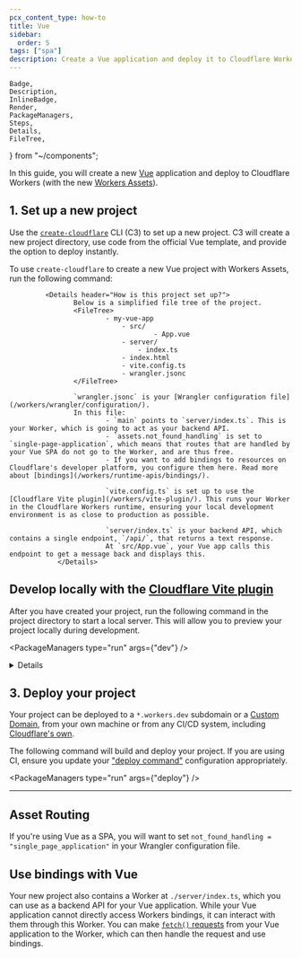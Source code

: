 ```yaml
---
pcx_content_type: how-to
title: Vue
sidebar:
  order: 5
tags: ["spa"]
description: Create a Vue application and deploy it to Cloudflare Workers with Workers Assets.
---
```


	Badge,
	Description,
	InlineBadge,
	Render,
	PackageManagers,
	Steps,
	Details,
	FileTree,
} from "~/components";

In this guide, you will create a new [Vue](https://vuejs.org/) application and deploy to Cloudflare Workers (with the new [Workers Assets](/workers/static-assets/)).

## 1. Set up a new project

Use the [`create-cloudflare`](https://www.npmjs.com/package/create-cloudflare) CLI (C3) to set up a new project. C3 will create a new project directory, use code from the official Vue template, and provide the option to deploy instantly.

To use `create-cloudflare` to create a new Vue project with Workers Assets, run the following command:

<PackageManagers
	type="create"
	pkg="cloudflare@latest"
	args="my-vue-app --framework=vue"
/>

    		 <Details header="How is this project set up?">
        			Below is a simplified file tree of the project.
        			<FileTree>
    						- my-vue-app
    							- src/
    									- App.vue
    							- server/
    								- index.ts
    							- index.html
    							- vite.config.ts
    							- wrangler.jsonc
        			</FileTree>

        			`wrangler.jsonc` is your [Wrangler configuration file](/workers/wrangler/configuration/).
        			In this file:
        					- `main` points to `server/index.ts`. This is your Worker, which is going to act as your backend API.
        					- `assets.not_found_handling` is set to `single-page-application`, which means that routes that are handled by your Vue SPA do not go to the Worker, and are thus free.
        					- If you want to add bindings to resources on Cloudflare's developer platform, you configure them here. Read more about [bindings](/workers/runtime-apis/bindings/).

    						`vite.config.ts` is set up to use the [Cloudflare Vite plugin](/workers/vite-plugin/). This runs your Worker in the Cloudflare Workers runtime, ensuring your local development environment is as close to production as possible.

    						`server/index.ts` is your backend API, which contains a single endpoint, `/api/`, that returns a text response.
    						At `src/App.vue`, your Vue app calls this endpoint to get a message back and displays this.
        		</Details>

## **Develop locally with the [Cloudflare Vite plugin](/workers/vite-plugin/)**

After you have created your project, run the following command in the project directory to start a local server. This will allow you to preview your project locally during development.

<PackageManagers type="run" args={"dev"} />
<Details header="What's happening in local development?">
	This project uses Vite for local development and build, and thus comes with
	all of Vite's features, including hot module replacement (HMR). In addition,
	`vite.config.ts` is set up to use the [Cloudflare Vite
	plugin](/workers/vite-plugin/). This runs your application in the Cloudflare
	Workers runtime, just like in production, and enables access to local
	emulations of bindings.
</Details>

## 3. Deploy your project

Your project can be deployed to a `*.workers.dev` subdomain or a [Custom Domain](/workers/configuration/routing/custom-domains/), from your own machine or from any CI/CD system, including [Cloudflare's own](/workers/ci-cd/builds/).

The following command will build and deploy your project. If you are using CI, ensure you update your ["deploy command"](/workers/ci-cd/builds/configuration/#build-settings) configuration appropriately.

<PackageManagers type="run" args={"deploy"} />

---

## Asset Routing

If you're using Vue as a SPA, you will want to set `not_found_handling = "single_page_application"` in your Wrangler configuration file.

<Render file="workers-assets-routing-summary" />

## Use bindings with Vue

Your new project also contains a Worker at `./server/index.ts`, which you can use as a backend API for your Vue application. While your Vue application cannot directly access Workers bindings, it can interact with them through this Worker. You can make [`fetch()` requests](/workers/runtime-apis/fetch/) from your Vue application to the Worker, which can then handle the request and use bindings.

<Render file="frameworks-bindings" />
